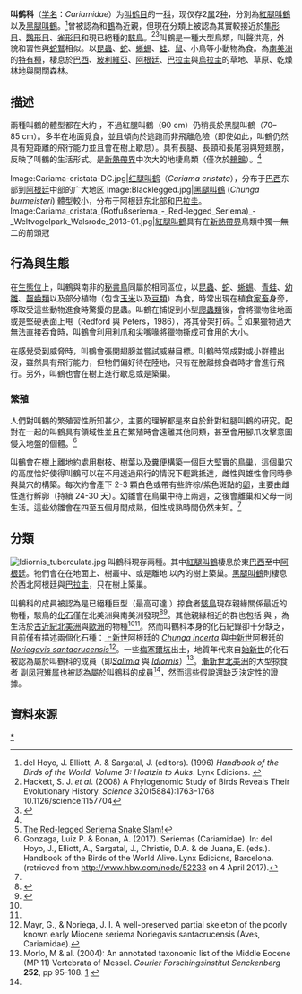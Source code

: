{{automatic Taxobox
| fossil_range = {{Fossil range|16|0}}<small>早[[中新世|中新世]] – 現今</small>
| name = 叫鹤科
| image =Cariama cristata.jpg
| image_width = 200px
| image_caption = [[红腿叫鹤|红腿叫鹤]]（''Cariama cristata''）
| taxon = Cariamidae
| familia_authority = [[夏尔·吕西安·波拿巴|Bonaparte]]，1853
| range_map =Seriemas.jpg
| range_map_width = 150px
| range_map_caption =<font color=blue>黑腿叫鹤</font><br /><font color=green>紅腿叫鹤</font>
| subdivision_ranks = [[屬|屬]]
| subdivision = 
[[紅腿叫鶴|叫鶴屬]] ''Cariama''<br />
{{link-en|黑腿叫鶴屬|Chunga (bird)}} ''Chunga''<br />
{{extinct}}''[[Noriegavis|Noriegavis]]''
}}
'''叫鹤科'''（[[学名|学名]]：''Cariamidae''）为[[叫鹤目|叫鹤目]]的一[[科|科]]，现仅存2[[属|属]]2[[种|种]]，分別為[[紅腿叫鶴|紅腿叫鶴]]以及[[黑腿叫鶴|黑腿叫鶴]]。<ref name="HBW3">del Hoyo, J. Elliott, A. & Sargatal, J. (editors). (1996) ''Handbook of the Birds of the World. Volume 3: Hoatzin to Auks''. Lynx Edicions. {{ISBN|84-87334-20-2}}</ref>曾被認為和[[鶴科|鶴]]為近親，但現在分類上被認為其實較接近於[[隼形目|隼形目]]、[[鸚形目|鸚形目]]、[[雀形目|雀形目]]和現已絕種的[[駭鳥|駭鳥]]。<ref name=hackett2008>Hackett, S. J. ''et al''. (2008) A Phylogenomic Study of Birds Reveals Their Evolutionary History. ''Science'' 320(5884):1763–1768 10.1126/science.1157704</ref><ref>{{Cite journal| doi = 10.1126/science.1253451| pmid = 25504713| url = https://pgl.soe.ucsc.edu/jarvis14.pdf| title = Whole-genome analyses resolve early branches in the tree of life of modern birds| journal = Science| volume = 346| issue = 6215| pages = 1320–1331| date = 2014| last1 = Jarvis| first1 = E. D.| author1-link = 埃里希·賈維斯| last2 = Mirarab| first2 = S.| last3 = Aberer| first3 = A. J.| last4 = Li| first4 = B.| last5 = Houde| first5 = P.| last6 = Li| first6 = C.| last7 = Ho| first7 = S. Y. W.| last8 = Faircloth| first8 = B. C.| last9 = Nabholz| first9 = B.| last10 = Howard| first10 = J. T.| last11 = Suh| first11 = A.| last12 = Weber| first12 = C. C.| last13 = Da Fonseca| first13 = R. R.| last14 = Li| first14 = J.| last15 = Zhang| first15 = F.| last16 = Li| first16 = H.| last17 = Zhou| first17 = L.| last18 = Narula| first18 = N.| last19 = Liu| first19 = L.| last20 = Ganapathy| first20 = G.| last21 = Boussau| first21 = B.| last22 = Bayzid| first22 = M. S.| last23 = Zavidovych| first23 = V.| last24 = Subramanian| first24 = S.| last25 = Gabaldon| first25 = T.| last26 = Capella-Gutierrez| first26 = S.| last27 = Huerta-Cepas| first27 = J.| last28 = Rekepalli| first28 = B.| last29 = Munch| first29 = K.| last30 = Schierup| first30 = M.| display-authors = 29| pmc = 4405904| author = | access-date = 2018-01-07| archive-url = https://web.archive.org/web/20150224020622/http://pgl.soe.ucsc.edu/jarvis14.pdf| archive-date = 2015-02-24| dead-url = yes}}</ref>叫鶴是一種大型鳥類，叫聲洪亮，外貌和習性與[[蛇鷲|蛇鷲]]相似。以[[昆蟲|昆蟲]]、[[蛇|蛇]]、[[蜥蜴|蜥蜴]]、[[蛙|蛙]]、[[鼠|鼠]]、小鳥等小動物為食。為[[南美洲|南美洲]]的[[特有種|特有種]]，棲息於[[巴西|巴西]]、[[玻利維亞|玻利維亞]]、[[阿根廷|阿根廷]]、[[巴拉圭|巴拉圭]]與[[烏拉圭|烏拉圭]]的草地、草原、乾燥林地與開闊森林。

==描述==
兩種叫鶴的體型都在大約 {{convert|90|cm|in|abbr=on}} ，不過紅腿叫鶴（90 cm）仍稍長於黑腿叫鶴（70–85 cm）。多半在地面覓食，並且傾向於逃跑而非飛離危險（即使如此，叫鶴仍然具有短距離的飛行能力並且會在樹上歇息）。具有長腿、長頸和長尾羽與短翅膀，反映了叫鶴的生活形式。是[[新熱帶界|新熱帶界]]中次大的地棲鳥類（僅次於[[鶆䴈|鶆䴈]]）。<ref name="HBW3"/>

<gallery>
Image:Cariama-cristata-DC.jpg|[[红腿叫鹤|红腿叫鹤]]（''Cariama cristata''），分布于[[巴西|巴西]]东部到[[阿根廷|阿根廷]]中部的广大地区
Image:Blacklegged.jpg|[[黑腿叫鶴|黑腿叫鶴]] (''Chunga burmeisteri'') 體型較小，分布于阿根廷东北部和[[巴拉圭|巴拉圭]]。
Image:Cariama_cristata_(Rotfußseriema_-_Red-legged_Seriema)_-_Weltvogelpark_Walsrode_2013-01.jpg|[[紅腿叫鶴|紅腿叫鶴]]具有在[[新熱帶界|新熱帶界]]鳥類中獨一無二的前頭冠
</gallery>

==行為與生態==
在[[生態位|生態位]]上，叫鶴與南非的[[秘書鳥|秘書鳥]]同屬於相同區位，以[[昆蟲|昆蟲]]、[[蛇|蛇]]、[[蜥蜴|蜥蜴]]、[[青蛙|青蛙]]、[[鳥|幼雛]]、[[齧齒類|齧齒類]]以及部分植物（包含[[玉米|玉米]]以及[[豆類|豆類]]）為食，時常出現在植食[[家畜|家畜]]身旁，啄取受這些動物進食時驚擾的昆蟲。叫鶴在捕捉到小型[[爬蟲類|爬蟲類]]後，會將獵物往地面或是堅硬表面上甩（Redford 與 Peters，1986），將其骨架打碎。<ref>[https://www.youtube.com/watch?v=u5uG-OSuw-E&mode=all The Red-legged Seriema Snake Slam!]</ref>
如果獵物過大無法直接吞食時，叫鶴會利用利爪和尖嘴喙將獵物撕成可食用的大小。

在感覺受到威脅時，叫鶴會張開翅膀並嘗試威嚇目標。叫鶴時常成對或小群體出沒，雖然具有飛行能力，但牠們偏好待在陸地，只有在脫離掠食者時才會進行飛行。另外，叫鶴也會在樹上進行歇息或是築巢。

===繁殖===
人們對叫鶴的繁殖習性所知甚少，主要的理解都是來自於針對紅腿叫鶴的研究。配對在一起的叫鶴具有領域性並且在繁殖時會遠離其他同類，甚至會用腳爪攻擊意圖侵入地盤的個體。<ref name="HBW" >Gonzaga, Luiz P. & Bonan, A. (2017). Seriemas (Cariamidae). In: del Hoyo, J., Elliott, A., Sargatal, J., Christie, D.A. & de Juana, E. (eds.). Handbook of the Birds of the World Alive. Lynx Edicions, Barcelona. (retrieved from http://www.hbw.com/node/52233 on 4 April 2017).</ref>

叫鶴會在樹上離地約{{convert|1|–|5|m|ft|abbr=on}}處用樹枝、樹葉以及糞便構築一個巨大堅實的[[巢|鳥巢]]，這個巢穴的高度恰好使得叫鶴可以在不用透過飛行的情況下輕跳抵達，雌性與雄性會同時參與巢穴的構築。每次約會產下 2-3 顆白色或帶有些許棕/紫色斑點的[[卵|卵]]，主要由雌性進行孵卵（持續 24-30 天）。幼雛會在鳥巢中待上兩週，之後會離巢和父母一同生活。這些幼雛會在四至五個月間成熟，但性成熟時間仍然未知。<ref name="HBW" />

==分類==
[[Image:Idiornis_tuberculata.jpg|thumb]]
叫鶴科現存兩種。其中[[紅腿叫鶴|紅腿叫鶴]]棲息於東[[巴西|巴西]]至中[[阿根廷|阿根廷]]。牠們會在在地面上、樹叢中、或是離地 {{convert|3|m|ft|abbr=on}} 以內的樹上築巢。[[黑腿叫鶴|黑腿叫鶴]]則棲息於西北阿根廷與[[巴拉圭|巴拉圭]]，只在樹上築巢。

叫鶴科的成員被認為是已絕種巨型（最高可達 {{convert|3|m|ft|abbr=on|disp=or}}）掠食者[[駭鳥|駭鳥]]現存親緣關係最近的物種，駭鳥的[[化石|化石]]僅在北美洲與南美洲發現<ref name = "Naish blog">{{cite web
  | last = Naish
  | first = Darren
  | authorlink = 
  | title = Terror birds
  | work = Darren Naish: Tetrapod Zoology
  | publisher = 
  | date = 2006-10-27
  | url = http://darrennaish.blogspot.com/2006/10/terror-birds.html
  | doi = 
  | accessdate = 2008-03-29
  | archive-date = 2010-10-19
  | archive-url = https://web.archive.org/web/20101019202720/http://darrennaish.blogspot.com/2006/10/terror-birds.html
  | dead-url = no
  }}</ref><ref name = "Alvarenga and Hofling">{{cite journal
  | last = Alvarenga
  | first = H. M. F.
  | authorlink = 
  | author2 = Höfling, E.
  | title = Systematic Revision of the Phorusrhacidae (Aves: Ralliformes)
  | journal = Papéis Avulsos de Zoologia
  | volume = 43
  | issue = 4
  | pages = 55–91
  | publisher = {{link-en|Museum of Zoology of the University of São Paulo}}
  | location = [[São_Paulo|São Paulo]]
  | year = 2003
  | url = http://www.scielo.br/pdf/paz/v43n4/17491.pdf
  | doi = 10.1590/S0031-10492003000400001
  | accessdate = 2008-03-29
  | archive-date = 2019-12-06
  | archive-url = https://web.archive.org/web/20191206033642/http://www.scielo.br/pdf/paz/v43n4/17491.pdf
  | dead-url = no
  }}</ref>。其他親緣相近的群也包括 {{link-en|idiornithidae}} 與 {{link-en|bathornithids}}，為生活於[[古近紀|古近紀]][[北美洲|北美洲]]與[[歐洲|歐洲]]的物種<ref name = "Naish blog"/><ref name = "Alvarenga and Hofling"/>。然而叫鶴科本身的化石紀錄卻十分缺乏，目前僅有描述兩個化石種：[[上新世|上新世]]阿根廷的 ''[[Chunga_incerta|Chunga incerta]]'' 與[[中新世|中新世]]阿根廷的 ''[[Noriegavis_santacrucensis|Noriegavis santacrucensis]]''<ref name="ReferenceA">Mayr, G., & Noriega, J. I. A well-preserved partial skeleton of the poorly known early Miocene seriema Noriegavis santacrucensis (Aves, Cariamidae).</ref>。一些[[梅塞爾坑|梅塞爾坑]]出土，地質年代來自[[始新世|始新世]]的化石被認為屬於叫鶴科的成員（即''[[Salimia|Salimia]]'' 與 ''[[Idiornis|Idiornis]]''）<ref>Morlo, M & al. (2004): An annotated taxonomic list of the Middle Eocene (MP 11) Vertebrata of Messel. ''Courier Forschingsinstitut Senckenberg'' '''252''', pp 95-108. [http://www.senckenberg.de/files/content/forschung/abteilung/terrzool/ornithologie/morlo_et_al.pdf] {{Wayback|url=http://www.senckenberg.de/files/content/forschung/abteilung/terrzool/ornithologie/morlo_et_al.pdf |date=20190819093345 }}</ref>。[[漸新世|漸新世]][[北美洲|北美洲]]的大型掠食者 [[副凤冠雉属|副凤冠雉属]]''{{link-en|Paracrax}}''也被認為屬於叫鶴科的成員<ref name="ReferenceA"/>，然而這些假說還缺乏決定性的證據。

==資料來源==
{{reflist|2}}

{{Commons|Cariama cristata}}
{{叫鶴目}}
{{Taxonbar|from=Q754030}}

[[Category:叫鹤科|*]]